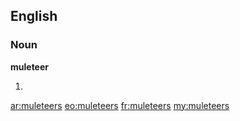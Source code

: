 ==English==
===Noun===
'''muleteer'''

#{{plural of|[[muleteer]]}}

[[ar:muleteers]]
[[eo:muleteers]]
[[fr:muleteers]]
[[my:muleteers]]